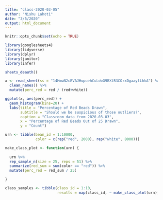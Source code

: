```yaml
---
title: "class-2020-03-05"
author: "Nishu Lahoti"
date: "3/5/2020"
output: html_document
---
```


```r
knitr::opts_chunk$set(echo = TRUE)

library(googlesheets4)
library(tidyverse)
library(dplyr)
library(janitor)
library(infer)

sheets_deauth()

x <- read_sheet(ss = "14HmwN2cEVAJHupuehCuLdwG9BXtR3COrxDgaaylLhkA") %>%
  clean_names() %>%
  mutate(perc_red = red / (red+white))
```

```r

ggplot(x, aes(perc_red)) + 
  geom_histogram(bins=20) +
  labs(title = "Percentage of Red Beads Drawn",
       subtitle = "Should we be suspicious of those outliers?",
       caption = "Classroom data from 2020-03-03",
       x = "Percentage of Red Beads Out of 25 Drawn",
       y = "Count")

```
```r
urn <- tibble(bean_id = 1:10000, 
              color = c(rep("red", 2000), rep("white", 8000)))

make_class_plot <- function(urn) {
  
  urn %>%
  rep_sample_n(size = 25, reps = 51) %>% 
  summarize(red_sum = sum(color == "red")) %>%
  mutate(perc_red = red_sum / 25)

}

class_samples <- tibble(class_id = 1:10, 
                        results = map(class_id, ~ make_class_plot(urn)))
```

